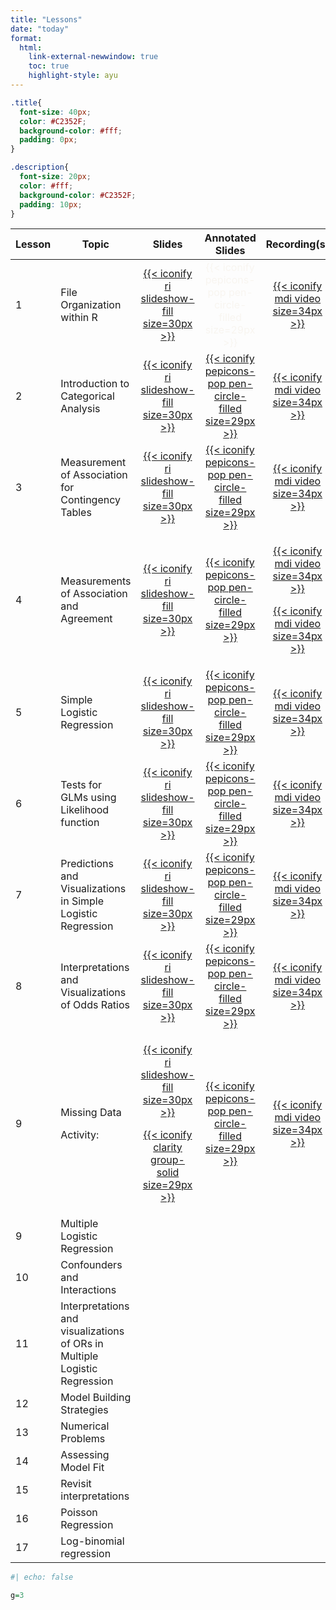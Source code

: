 ```yaml
---
title: "Lessons"
date: "today"
format: 
  html:
    link-external-newwindow: true
    toc: true
    highlight-style: ayu
---
```


```css
.title{
  font-size: 40px;
  color: #C2352F;
  background-color: #fff;
  padding: 0px;
}

.description{
  font-size: 20px;
  color: #fff;
  background-color: #C2352F;
  padding: 10px;
}
```

+-----------+---------------------------------------------------------------------------+--------------------------------------------------------------------------------------------------------------------------------------+---------------------------------------------------------------------------------------------------------------------------------------------------------+------------------------------------------------------------------------------------------------------------------------------------------------------------------------------------------------------------------------------------------------------+
| Lesson    | Topic                                                                     | Slides                                                                                                                               | Annotated Slides                                                                                                                                        | Recording(s)                                                                                                                                                                                                                                         |
+===========+===========================================================================+:====================================================================================================================================:+:=======================================================================================================================================================:+:====================================================================================================================================================================================================================================================:+
| 1         | File Organization within R                                                | [[{{< iconify ri slideshow-fill size=30px >}}](/lectures/01_File_Organization_R/01_File_Organization_R.qmd)]{style="color:#f8f5f0;"} | [{{< iconify pepicons-pop pen-circle-filled size=29px >}}]{style="color:#f8f5f0;"}                                                                      | [[{{< iconify mdi video size=34px >}}](https://echo360.org/section/3d2de378-ed40-415a-8caf-8c75f3b5d9ff/public)]{style="color:#f8f5f0;"}                                                                                                             |
+-----------+---------------------------------------------------------------------------+--------------------------------------------------------------------------------------------------------------------------------------+---------------------------------------------------------------------------------------------------------------------------------------------------------+------------------------------------------------------------------------------------------------------------------------------------------------------------------------------------------------------------------------------------------------------+
| 2         | Introduction to Categorical Analysis                                      | [[{{< iconify ri slideshow-fill size=30px >}}](/lectures/02_Intro_CDA/02_Intro_CDA.qmd)]{style="color:#f8f5f0;"}                     | [[{{< iconify pepicons-pop pen-circle-filled size=29px >}}](/lectures/02_Intro_CDA/02_Intro_CDA_notes.pdf)]{style="color:#f8f5f0;"}                     | [[{{< iconify mdi video size=34px >}}](https://echo360.org/media/97486deb-8346-4aef-a24e-a77a7350a6f2/public)]{style="color:#f8f5f0;"}                                                                                                               |
+-----------+---------------------------------------------------------------------------+--------------------------------------------------------------------------------------------------------------------------------------+---------------------------------------------------------------------------------------------------------------------------------------------------------+------------------------------------------------------------------------------------------------------------------------------------------------------------------------------------------------------------------------------------------------------+
| 3         | Measurement of Association for Contingency Tables                         | [[{{< iconify ri slideshow-fill size=30px >}}](/lectures/03_Meas_Assoc_CT/03_Meas_Assoc_CT.qmd)]{style="color:#f8f5f0;"}             | [[{{< iconify pepicons-pop pen-circle-filled size=29px >}}](/lectures/03_Meas_Assoc_CT/03_Meas_Assoc_CT_notes.pdf)]{style="color:#f8f5f0;"}             | [[{{< iconify mdi video size=34px >}}](https://echo360.org/lesson/G_a2cd2099-5666-4143-b05a-a1e020f96c16_dffa6d24-1dbf-45aa-8ff9-abe9b32c4e9e_2024-04-08T13:00:00.000_2024-04-08T15:00:00.000/classroom#sortDirection=desc)]{style="color:#f8f5f0;"} |
+-----------+---------------------------------------------------------------------------+--------------------------------------------------------------------------------------------------------------------------------------+---------------------------------------------------------------------------------------------------------------------------------------------------------+------------------------------------------------------------------------------------------------------------------------------------------------------------------------------------------------------------------------------------------------------+
| 4         | Measurements of Association and Agreement                                 | [[{{< iconify ri slideshow-fill size=30px >}}](/lectures/04_Meas_Assoc_Agree/04_Meas_Assoc_Agree.qmd)]{style="color:#f8f5f0;"}       | [[{{< iconify pepicons-pop pen-circle-filled size=29px >}}](/lectures/04_Meas_Assoc_Agree/04_Meas_Assoc_Agree_notes.pdf)]{style="color:#f8f5f0;"}       | [[{{< iconify mdi video size=34px >}}](https://echo360.org/lesson/2efcec30-2c02-454a-b2d8-e64057b6846a/classroom#sortDirection=desc)]{style="color:#f8f5f0;"}                                                                                        |
|           |                                                                           |                                                                                                                                      |                                                                                                                                                         |                                                                                                                                                                                                                                                      |
|           |                                                                           |                                                                                                                                      |                                                                                                                                                         | [[{{< iconify mdi video size=34px >}}](https://echo360.org/lesson/G_a2cd2099-5666-4143-b05a-a1e020f96c16_dffa6d24-1dbf-45aa-8ff9-abe9b32c4e9e_2024-04-10T13:00:00.000_2024-04-10T15:00:00.000/classroom#sortDirection=desc)]{style="color:#f8f5f0;"} |
+-----------+---------------------------------------------------------------------------+--------------------------------------------------------------------------------------------------------------------------------------+---------------------------------------------------------------------------------------------------------------------------------------------------------+------------------------------------------------------------------------------------------------------------------------------------------------------------------------------------------------------------------------------------------------------+
| 5         | Simple Logistic Regression                                                | [[{{< iconify ri slideshow-fill size=30px >}}](/lectures/05_Simple_logistic_reg/05_Simple_logistic_reg.qmd)]{style="color:#f8f5f0;"} | [[{{< iconify pepicons-pop pen-circle-filled size=29px >}}](/lectures/05_Simple_logistic_reg/05_Simple_logistic_reg_notes.pdf)]{style="color:#f8f5f0;"} | [[{{< iconify mdi video size=34px >}}](https://echo360.org/media/5ab6c501-bc15-427e-9199-766526c7f9eb/public)]{style="color:#f8f5f0;"}                                                                                                               |
+-----------+---------------------------------------------------------------------------+--------------------------------------------------------------------------------------------------------------------------------------+---------------------------------------------------------------------------------------------------------------------------------------------------------+------------------------------------------------------------------------------------------------------------------------------------------------------------------------------------------------------------------------------------------------------+
| 6         | Tests for GLMs using Likelihood function                                  | [[{{< iconify ri slideshow-fill size=30px >}}](/lectures/06_Tests_GLMs/06_Tests_GLMs.qmd)]{style="color:#f8f5f0;"}                   | [[{{< iconify pepicons-pop pen-circle-filled size=29px >}}](/lectures/06_Tests_GLMs/06_Tests_GLMs_notes.pdf)]{style="color:#f8f5f0;"}                   | [[{{< iconify mdi video size=34px >}}](https://echo360.org/media/f28738d1-e2bf-47b7-9a2b-25075009f371/public)]{style="color:#f8f5f0;"}                                                                                                               |
+-----------+---------------------------------------------------------------------------+--------------------------------------------------------------------------------------------------------------------------------------+---------------------------------------------------------------------------------------------------------------------------------------------------------+------------------------------------------------------------------------------------------------------------------------------------------------------------------------------------------------------------------------------------------------------+
| 7         | Predictions and Visualizations in Simple Logistic Regression              | [[{{< iconify ri slideshow-fill size=30px >}}](/lectures/07_Pred_Viz/07_Pred_Viz.qmd)]{style="color:#f8f5f0;"}                       | [[{{< iconify pepicons-pop pen-circle-filled size=29px >}}](/lectures/07_Pred_Viz/07_Pred_Viz_notes.pdf)]{style="color:#f8f5f0;"}                       | [[{{< iconify mdi video size=34px >}}](https://echo360.org/media/b3390bba-c038-473b-a418-4f3caec0d9c6/public)]{style="color:#f8f5f0;"}                                                                                                               |
+-----------+---------------------------------------------------------------------------+--------------------------------------------------------------------------------------------------------------------------------------+---------------------------------------------------------------------------------------------------------------------------------------------------------+------------------------------------------------------------------------------------------------------------------------------------------------------------------------------------------------------------------------------------------------------+
| 8         | Interpretations and Visualizations of Odds Ratios                         | [[{{< iconify ri slideshow-fill size=30px >}}](/lectures/08_Interpretations_SLR/08_Interpretations_SLR.qmd)]{style="color:#f8f5f0;"} | [[{{< iconify pepicons-pop pen-circle-filled size=29px >}}](/lectures/08_Interpretations_SLR/08_Interpretations_SLR_notes.pdf)]{style="color:#f8f5f0;"} | [[{{< iconify mdi video size=34px >}}](https://echo360.org/media/47cae393-9579-40a1-8555-eb26e3add5dc/public)]{style="color:#f8f5f0;"}                                                                                                               |
+-----------+---------------------------------------------------------------------------+--------------------------------------------------------------------------------------------------------------------------------------+---------------------------------------------------------------------------------------------------------------------------------------------------------+------------------------------------------------------------------------------------------------------------------------------------------------------------------------------------------------------------------------------------------------------+
| 9         | Missing Data                                                              | [[{{< iconify ri slideshow-fill size=30px >}}](/lectures/09_Missing_data/09_Missing_data.pdf)]{style="color:#f8f5f0;"}               | [[{{< iconify pepicons-pop pen-circle-filled size=29px >}}](/lectures/09_Missing_data/09_Missing_data_notes.pdf)]{style="color:#f8f5f0;"}               | [[{{< iconify mdi video size=34px >}}](https://echo360.org/media/6ef21281-6334-4139-ab89-0809aefa370b/public)]{style="color:#f8f5f0;"}                                                                                                               |
|           |                                                                           |                                                                                                                                      |                                                                                                                                                         |                                                                                                                                                                                                                                                      |
|           | Activity:                                                                 | [[{{< iconify clarity group-solid size=29px >}}](/lectures/09_Missing_data/09_Activity_dogs.pptx)]{style="color:#f8f5f0;"}           |                                                                                                                                                         |                                                                                                                                                                                                                                                      |
+-----------+---------------------------------------------------------------------------+--------------------------------------------------------------------------------------------------------------------------------------+---------------------------------------------------------------------------------------------------------------------------------------------------------+------------------------------------------------------------------------------------------------------------------------------------------------------------------------------------------------------------------------------------------------------+
| 9         | Multiple Logistic Regression                                              |                                                                                                                                      |                                                                                                                                                         |                                                                                                                                                                                                                                                      |
+-----------+---------------------------------------------------------------------------+--------------------------------------------------------------------------------------------------------------------------------------+---------------------------------------------------------------------------------------------------------------------------------------------------------+------------------------------------------------------------------------------------------------------------------------------------------------------------------------------------------------------------------------------------------------------+
| 10        | Confounders and Interactions                                              |                                                                                                                                      |                                                                                                                                                         |                                                                                                                                                                                                                                                      |
+-----------+---------------------------------------------------------------------------+--------------------------------------------------------------------------------------------------------------------------------------+---------------------------------------------------------------------------------------------------------------------------------------------------------+------------------------------------------------------------------------------------------------------------------------------------------------------------------------------------------------------------------------------------------------------+
| 11        | Interpretations and visualizations of ORs in Multiple Logistic Regression |                                                                                                                                      |                                                                                                                                                         |                                                                                                                                                                                                                                                      |
+-----------+---------------------------------------------------------------------------+--------------------------------------------------------------------------------------------------------------------------------------+---------------------------------------------------------------------------------------------------------------------------------------------------------+------------------------------------------------------------------------------------------------------------------------------------------------------------------------------------------------------------------------------------------------------+
| 12        | Model Building Strategies                                                 |                                                                                                                                      |                                                                                                                                                         |                                                                                                                                                                                                                                                      |
+-----------+---------------------------------------------------------------------------+--------------------------------------------------------------------------------------------------------------------------------------+---------------------------------------------------------------------------------------------------------------------------------------------------------+------------------------------------------------------------------------------------------------------------------------------------------------------------------------------------------------------------------------------------------------------+
| 13        | Numerical Problems                                                        |                                                                                                                                      |                                                                                                                                                         |                                                                                                                                                                                                                                                      |
+-----------+---------------------------------------------------------------------------+--------------------------------------------------------------------------------------------------------------------------------------+---------------------------------------------------------------------------------------------------------------------------------------------------------+------------------------------------------------------------------------------------------------------------------------------------------------------------------------------------------------------------------------------------------------------+
| 14        | Assessing Model Fit                                                       |                                                                                                                                      |                                                                                                                                                         |                                                                                                                                                                                                                                                      |
+-----------+---------------------------------------------------------------------------+--------------------------------------------------------------------------------------------------------------------------------------+---------------------------------------------------------------------------------------------------------------------------------------------------------+------------------------------------------------------------------------------------------------------------------------------------------------------------------------------------------------------------------------------------------------------+
| 15        | Revisit interpretations                                                   |                                                                                                                                      |                                                                                                                                                         |                                                                                                                                                                                                                                                      |
+-----------+---------------------------------------------------------------------------+--------------------------------------------------------------------------------------------------------------------------------------+---------------------------------------------------------------------------------------------------------------------------------------------------------+------------------------------------------------------------------------------------------------------------------------------------------------------------------------------------------------------------------------------------------------------+
| 16        | Poisson Regression                                                        |                                                                                                                                      |                                                                                                                                                         |                                                                                                                                                                                                                                                      |
+-----------+---------------------------------------------------------------------------+--------------------------------------------------------------------------------------------------------------------------------------+---------------------------------------------------------------------------------------------------------------------------------------------------------+------------------------------------------------------------------------------------------------------------------------------------------------------------------------------------------------------------------------------------------------------+
| 17        | Log-binomial regression                                                   |                                                                                                                                      |                                                                                                                                                         |                                                                                                                                                                                                                                                      |
+-----------+---------------------------------------------------------------------------+--------------------------------------------------------------------------------------------------------------------------------------+---------------------------------------------------------------------------------------------------------------------------------------------------------+------------------------------------------------------------------------------------------------------------------------------------------------------------------------------------------------------------------------------------------------------+

```r
#| echo: false

g=3
```
